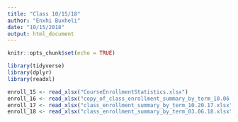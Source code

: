 ```yaml
---
title: "Class 10/15/18"
author: "Enxhi Buxheli"
date: "10/15/2018"
output: html_document
---
```


```r
knitr::opts_chunk$set(echo = TRUE)

library(tidyverse)
library(dplyr)
library(readxl)
```

```r
enroll_15 <- read_xlsx("CourseEnrollmentStatistics.xlsx")
enroll_16 <- read_xlsx("copy_of_class_enrollment_summary_by_term_10.06.2016.xlsx", skip = 2)
enroll_17 <- read_xlsx("class_enrollment_summary_by_term_10.20.17.xlsx", skip = 2)
enroll_18 <- read_xlsx("class_enrollment_summary_by_term_03.06.18.xlsx", skip = 2)
```

